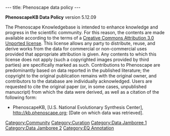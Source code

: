 ---
title: Phenoscape data policy
---

'''PhenoscapeKB Data Policy'''
version 5.12.09

The Phenoscape Knowledgebase is intended to enhance knowledge and progress in the scientific community.  For this reason, the contents are made available according to the terms of a [http://creativecommons.org/licenses/by/3.0/ Creative Commons Attribution 3.0 Unported license]. This license allows any party to distribute, reuse, and derive works from the data for commercial or non-commercial uses provided that appropriate attribution is given.  Any contents to which this license does not apply (such a copyrighted images provided by third parties) are specifically marked as such.  Contributions to Phenoscape are predominantly based on data reported in the published literature; the copyright to the original publication remains with the original owner, and contributors to the database are individually acknowledged.  Users are requested to cite the original paper (or, in some cases, unpublished manuscript) from which the data were derived, as well as a citation of the following form:

* PhenoscapeKB, [U.S. National Evolutionary Synthesis Center], http://kb.phenoscape.org; [Date on which data was retrieved].

[[Category:Community]]
[[Category:Curation]]
[[Category:Data Jamboree 1]]
[[Category:Data Jamboree 2]]
[[Category:EQ Annotation]]